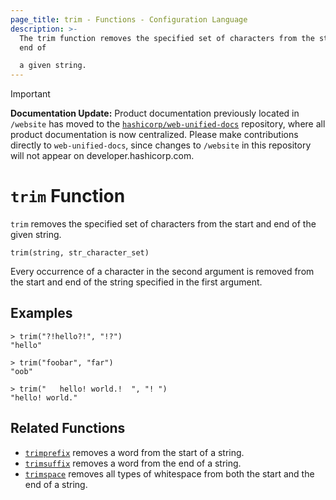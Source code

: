 ```yaml
---
page_title: trim - Functions - Configuration Language
description: >-
  The trim function removes the specified set of characters from the start and
  end of

  a given string.
---
```


> [!IMPORTANT]  
> **Documentation Update:** Product documentation previously located in `/website` has moved to the [`hashicorp/web-unified-docs`](https://github.com/hashicorp/web-unified-docs) repository, where all product documentation is now centralized. Please make contributions directly to `web-unified-docs`, since changes to `/website` in this repository will not appear on developer.hashicorp.com.

# `trim` Function

`trim` removes the specified set of characters from the start and end of the given
string.

```hcl
trim(string, str_character_set)
```

Every occurrence of a character in the second argument is removed from the start
and end of the string specified in the first argument.

## Examples

```
> trim("?!hello?!", "!?")
"hello"

> trim("foobar", "far")
"oob"

> trim("   hello! world.!  ", "! ")
"hello! world."
```

## Related Functions

* [`trimprefix`](/terraform/language/functions/trimprefix) removes a word from the start of a string.
* [`trimsuffix`](/terraform/language/functions/trimsuffix) removes a word from the end of a string.
* [`trimspace`](/terraform/language/functions/trimspace) removes all types of whitespace from
  both the start and the end of a string.
